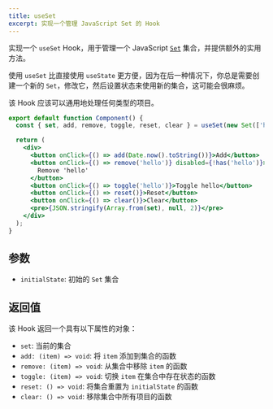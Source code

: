 ```yaml
---
title: useSet
excerpt: 实现一个管理 JavaScript Set 的 Hook
---
```


实现一个 `useSet` Hook，用于管理一个 JavaScript [`Set`](https://developer.mozilla.org/en-US/docs/Web/JavaScript/Reference/Global_Objects/Set) 集合，并提供额外的实用方法。

使用 `useSet` 比直接使用 `useState` 更方便，因为在后一种情况下，你总是需要创建一个新的 `Set`，修改它，然后设置状态来使用新的集合，这可能会很麻烦。

该 Hook 应该可以通用地处理任何类型的项目。

```jsx
export default function Component() {
  const { set, add, remove, toggle, reset, clear } = useSet(new Set(['hello']));

  return (
    <div>
      <button onClick={() => add(Date.now().toString())}>Add</button>
      <button onClick={() => remove('hello')} disabled={!has('hello')}>
        Remove 'hello'
      </button>
      <button onClick={() => toggle('hello')}>Toggle hello</button>
      <button onClick={() => reset()}>Reset</button>
      <button onClick={() => clear()}>Clear</button>
      <pre>{JSON.stringify(Array.from(set), null, 2)}</pre>
    </div>
  );
}
```

## 参数

* `initialState`: 初始的 `Set` 集合

## 返回值

该 Hook 返回一个具有以下属性的对象：

* `set`: 当前的集合
* `add: (item) => void`: 将 `item` 添加到集合的函数
* `remove: (item) => void`: 从集合中移除 `item` 的函数
* `toggle: (item) => void`: 切换 `item` 在集合中存在状态的函数
* `reset: () => void`: 将集合重置为 `initialState` 的函数
* `clear: () => void`: 移除集合中所有项目的函数
